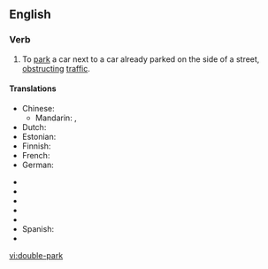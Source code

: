 ==English==

===Verb===
{{en-verb|double-parks|double-parking|double-parked|double-parked}}

# To [[park]] a car next to a car already parked on the side of a street, [[obstruct]]ing [[traffic]].

====Translations====
{{trans-top|to park a car next to a car already parked on the side of a street}}
* Chinese:
** Mandarin: {{t-|cmn|並排停車|sc=Hani}}, {{t-|cmn|并排停车|tr=bìngpái tíngchē|sc=Hani}}
* Dutch: {{t|nl|dubbel parkeren}}
* Estonian: {{t|et|kaksikparkima}}
* Finnish: {{t-|fi|kaksoispysäköidä}}
* French: {{t|fr|se garer en double file}}
* German: {{t|de|in zweiter Reihe parken}}
{{trans-mid}}
* {{trreq|Greek}}
* {{trreq|Hungarian}}
* {{trreq|Japanese}}
* {{trreq|Portuguese}}
* {{trreq|Russian}}
* Spanish: {{t|es|estacionar en doble fila}}
* {{trreq|Thai}}
{{trans-bottom}}

[[vi:double-park]]